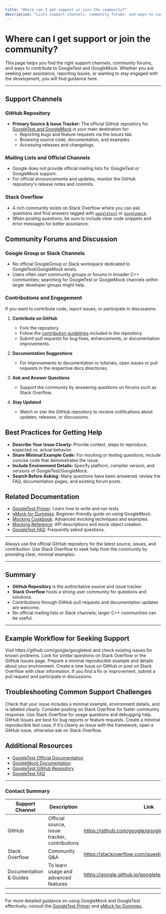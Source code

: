 ```yaml
---
title: "Where can I get support or join the community?"
description: "Lists support channels, community forums, and ways to contribute, ensuring users can get peer or maintainer help and stay engaged with ongoing development."
---
```


# Where can I get support or join the community?

This page helps you find the right support channels, community forums, and ways to contribute to GoogleTest and GoogleMock. Whether you are seeking peer assistance, reporting issues, or wanting to stay engaged with the development, you will find guidance here.

---

## Support Channels

### GitHub Repository
- **Primary Source & Issue Tracker:**
  The official GitHub repository for [GoogleTest and GoogleMock](https://github.com/google/googletest) is your main destination for:
  - Reporting bugs and feature requests via the _Issues_ tab.
  - Browsing source code, documentation, and examples.
  - Accessing releases and changelogs.

### Mailing Lists and Official Channels
- Google does not provide official mailing lists for GoogleTest or GoogleMock support.
- For official announcements and updates, monitor the GitHub repository's release notes and commits.

### Stack Overflow
- A rich community exists on Stack Overflow where you can ask questions and find answers tagged with [`googletest`](https://stackoverflow.com/questions/tagged/googletest) or [`googlemock`](https://stackoverflow.com/questions/tagged/googlemock).
- When posting questions, be sure to include clear code snippets and error messages for better assistance.

## Community Forums and Discussion

### Google Group or Slack Channels
- No official GoogleGroup or Slack workspace dedicated to GoogleTest/GoogleMock exists.
- Users often start community groups or forums in broader C++ communities; searching for GoogleTest or GoogleMock channels within larger developer groups might help.

### Contributions and Engagement

If you want to contribute code, report issues, or participate in discussions:

1. **Contribute on GitHub**
   - Fork the repository.
   - Follow the [contribution guidelines](https://github.com/google/googletest/blob/main/README.md) included in the repository.
   - Submit pull requests for bug fixes, enhancements, or documentation improvements.

2. **Documentation Suggestions**
   - For improvements to documentation or tutorials, open issues or pull requests in the respective docs directories.

3. **Ask and Answer Questions**
   - Support the community by answering questions on forums such as Stack Overflow.

4. **Stay Updated**
   - Watch or star the GitHub repository to receive notifications about updates, releases, or discussions.

## Best Practices for Getting Help

- **Describe Your Issue Clearly:** Provide context, steps to reproduce, expected vs. actual behavior.
- **Share Minimal Example Code:** For mocking or testing questions, include concise code that demonstrates the issue.
- **Include Environment Details:** Specify platform, compiler version, and versions of GoogleTest/GoogleMock.
- **Search Before Asking:** Many questions have been answered; review the FAQ, documentation pages, and existing forum posts.

## Related Documentation

- [GoogleTest Primer](../docs/primer.md): Learn how to write and run tests.
- [gMock for Dummies](../docs/gmock_for_dummies.md): Beginner-friendly guide on using GoogleMock.
- [Mocking Cookbook](../docs/gmock_cook_book.md): Advanced mocking techniques and examples.
- [Mocking Reference](../docs/reference/mocking.md): API descriptions and mock object creation.
- [GoogleTest FAQ](../faq/getting_started_and_core_usage/how_do_i_install_and_set_up_googletest.md): Frequently asked questions.

---

<Tip>
Always use the official GitHub repository for the latest source, issues, and contribution.
Use Stack Overflow to seek help from the community by providing clear, minimal examples.
</Tip>

---

## Summary

- **GitHub Repository** is the authoritative source and issue tracker.
- **Stack Overflow** hosts a strong user community for questions and solutions.
- Contributions through GitHub pull requests and documentation updates are welcome.
- No official mailing lists or Slack channels; larger C++ communities can be useful.

---

## Example Workflow for Seeking Support

<Steps>
<Step title="Find the Relevant Repository">
Visit https://github.com/google/googletest and check existing issues for known problems.
</Step>
<Step title="Search for Your Question">
Look for similar questions on Stack Overflow or the GitHub Issues page.
</Step>
<Step title="Gather Information">
Prepare a minimal reproducible example and details about your environment.
</Step>
<Step title="Post Your Question or Issue">
Create a new Issue on GitHub or post on Stack Overflow with clear information.
</Step>
<Step title="Contribute or Collaborate">
If you find a fix or improvement, submit a pull request and participate in discussions.
</Step>
</Steps>

## Troubleshooting Common Support Challenges

<AccordionGroup title="Common Challenges When Getting Support">
<Accordion title="No response to my issue on GitHub">
Check that your issue includes a minimal example, environment details, and is labeled clearly. Consider posting on Stack Overflow for faster community response.
</Accordion>
<Accordion title="I don't know where to ask my question">
Use Stack Overflow for usage questions and debugging help. GitHub Issues are best for bug reports or feature requests.
</Accordion>
<Accordion title="I am unsure if my problem is a bug or usage error">
Create a minimal reproducible test case; if it's clearly an issue with the framework, open a GitHub issue, otherwise ask on Stack Overflow.
</Accordion>
</AccordionGroup>

## Additional Resources

- [GoogleTest Official Documentation](https://google.github.io/googletest/)
- [GoogleMock Documentation](https://google.github.io/googletest/gmock_for_dummies.html)
- [GoogleTest GitHub Repository](https://github.com/google/googletest)
- [GoogleTest FAQ](https://google.github.io/googletest/faq.html)

---

### Contact Summary

| Support Channel      | Description                                    | Link                                              |
|----------------------|------------------------------------------------|--------------------------------------------------|
| GitHub               | Official source, issue tracker, contributions  | https://github.com/google/googletest              |
| Stack Overflow       | Community Q&A                                  | https://stackoverflow.com/questions/tagged/googletest |
| Documentation & Guides | To learn usage and advanced features          | https://google.github.io/googletest/              |

---

For more detailed guidance on using GoogleMock and GoogleTest effectively, consult the [GoogleTest Primer](../docs/primer.md) and [gMock for Dummies](../docs/gmock_for_dummies.md).
